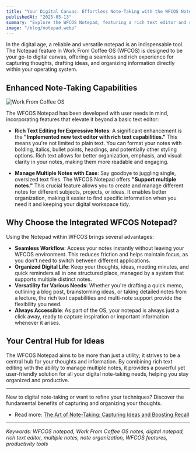 ```yaml
---
title: "Your Digital Canvas: Effortless Note-Taking with the WFCOS Notepad"
publishedAt: "2025-05-13"
summary: "Explore the WFCOS Notepad, featuring a rich text editor and support for multiple notes, designed for versatile and organized digital note-taking within your OS."
image: "/blog/notepad.webp"
---
```


In the digital age, a reliable and versatile notepad is an indispensable tool. The Notepad feature in Work From Coffee OS (WFCOS) is designed to be your go-to digital canvas, offering a seamless and rich experience for capturing thoughts, drafting ideas, and organizing information directly within your operating system.

## Enhanced Note-Taking Capabilities

<Image
  src="/blog/notepad.webp"
  alt="Work From Coffee OS"
  width={1000}
  height={1000}
/>

The WFCOS Notepad has been developed with user needs in mind, incorporating features that elevate it beyond a basic text editor:

- **Rich Text Editing for Expressive Notes**: A significant enhancement is the **"Implemented new text editor with rich text capabilities."** This means you're not limited to plain text. You can format your notes with bolding, italics, bullet points, headings, and potentially other styling options. Rich text allows for better organization, emphasis, and visual clarity in your notes, making them more readable and engaging.

- **Manage Multiple Notes with Ease**: Say goodbye to juggling single, oversized text files. The WFCOS Notepad offers **"Support multiple notes."** This crucial feature allows you to create and manage different notes for different subjects, projects, or ideas. It enables better organization, making it easier to find specific information when you need it and keeping your digital workspace tidy.

## Why Choose the Integrated WFCOS Notepad?

Using the Notepad within WFCOS brings several advantages:

- **Seamless Workflow**: Access your notes instantly without leaving your WFCOS environment. This reduces friction and helps maintain focus, as you don't need to switch between different applications.
- **Organized Digital Life**: Keep your thoughts, ideas, meeting minutes, and quick reminders all in one structured place, managed by a system that supports multiple distinct notes.
- **Versatility for Various Needs**: Whether you're drafting a quick memo, outlining a blog post, brainstorming ideas, or taking detailed notes from a lecture, the rich text capabilities and multi-note support provide the flexibility you need.
- **Always Accessible**: As part of the OS, your notepad is always just a click away, ready to capture inspiration or important information whenever it arises.

## Your Central Hub for Ideas

The WFCOS Notepad aims to be more than just a utility; it strives to be a central hub for your thoughts and information. By combining rich text editing with the ability to manage multiple notes, it provides a powerful yet user-friendly solution for all your digital note-taking needs, helping you stay organized and productive.

---

New to digital note-taking or want to refine your techniques? Discover the fundamental benefits of capturing and organizing your thoughts.

- Read more: [The Art of Note-Taking: Capturing Ideas and Boosting Recall](/blog/post/art-of-note-taking-capturing-ideas)

---

_Keywords: WFCOS notepad, Work From Coffee OS notes, digital notepad, rich text editor, multiple notes, note organization, WFCOS features, productivity tools_
